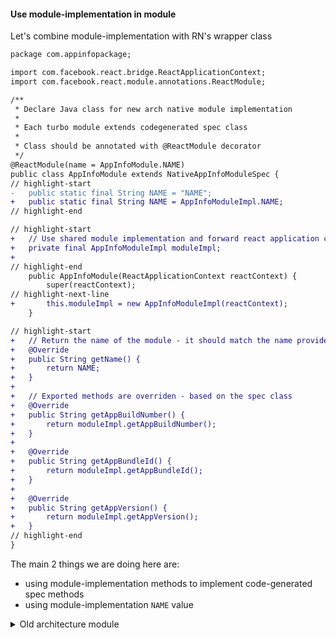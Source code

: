 #### Use module-implementation in module

Let's combine module-implementation with RN's wrapper class

```diff title="android/src/newarch/java/com/appinfopackage/AppInfoModule.java"
package com.appinfopackage;

import com.facebook.react.bridge.ReactApplicationContext;
import com.facebook.react.module.annotations.ReactModule;

/**
 * Declare Java class for new arch native module implementation
 *
 * Each turbo module extends codegenerated spec class
 *
 * Class should be annotated with @ReactModule decorator
 */
@ReactModule(name = AppInfoModule.NAME)
public class AppInfoModule extends NativeAppInfoModuleSpec {
// highlight-start
-   public static final String NAME = "NAME";
+   public static final String NAME = AppInfoModuleImpl.NAME;
// highlight-end

// highlight-start
+   // Use shared module implementation and forward react application context
+   private final AppInfoModuleImpl moduleImpl;
+
// highlight-end
    public AppInfoModule(ReactApplicationContext reactContext) {
        super(reactContext);
// highlight-next-line
+       this.moduleImpl = new AppInfoModuleImpl(reactContext);
    }

// highlight-start
+   // Return the name of the module - it should match the name provided in JS specification
+   @Override
+   public String getName() {
+       return NAME;
+   }
+
+   // Exported methods are overriden - based on the spec class
+   @Override
+   public String getAppBuildNumber() {
+       return moduleImpl.getAppBuildNumber();
+   }
+
+   @Override
+   public String getAppBundleId() {
+       return moduleImpl.getAppBundleId();
+   }
+
+   @Override
+   public String getAppVersion() {
+       return moduleImpl.getAppVersion();
+   }
// highlight-end
}
```

The main 2 things we are doing here are:

- using module-implementation methods to implement code-generated spec methods
- using module-implementation `NAME` value

<details>
  <summary>Old architecture module</summary>
  <div>
    The implementation of old architecture module won't be visible in Android Studio when you have new architecture enabled.
    If you want, you can open <code>android/src/oldarch/java/com/appinfopackage/AppInfoModule.java</code> at other text editor and paste following content:
    <br /><br />

    package com.appinfopackage;


    /**
    * Declare Java class for old arch native module implementation
    *
    * Each native module extends ReactContextBaseJavaModule class
    *
    * Class should be annotated with @ReactModule decorator
    */
    @ReactModule(name = AppInfoModule.NAME)
    public class AppInfoModule extends ReactContextBaseJavaModule {
        public static final String NAME = AppInfoModuleImpl.NAME;

        // Use shared module implementation and forward react application context
        private final AppInfoModuleImpl moduleImpl;

        public AppInfoModule(ReactApplicationContext reactContext) {
            super(reactContext);
            this.moduleImpl = new AppInfoModuleImpl(reactContext);
        }

        // Return the name of the module - it should match the name provided in JS specification
        @Override
        public String getName() {
            return NAME;
        }

        // Exported methods must be annotated with @ReactMethod decorator
        @ReactMethod(isBlockingSynchronousMethod = true)
        public String getAppBuildNumber() {
            return moduleImpl.getAppBuildNumber();
        }

        @ReactMethod(isBlockingSynchronousMethod = true)
        public String getAppBundleId() {
            return moduleImpl.getAppBundleId();
        }

        @ReactMethod(isBlockingSynchronousMethod = true)
        public String getAppVersion() {
            return moduleImpl.getAppVersion();
        }
    }
  </div>
</details>
